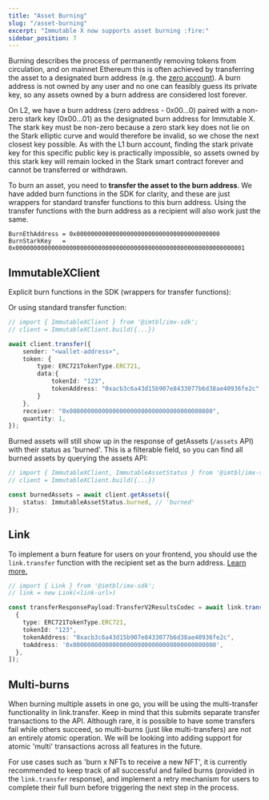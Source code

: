```yaml
---
title: "Asset Burning"
slug: "/asset-burning"
excerpt: "Immutable X now supports asset burning :fire:"
sidebar_position: 7
---
```

Burning describes the process of permanently removing tokens from circulation, and on mainnet Ethereum this is often achieved by transferring the asset to a designated burn address (e.g. the [zero account](https://etherscan.io/address/0x0000000000000000000000000000000000000000)). A burn address is not owned by any user and no one can feasibly guess its private key, so any assets owned by a burn address are considered lost forever.

On L2, we have a burn address (zero address - 0x00...0) paired with a non-zero stark key (0x00...01) as the designated burn address for Immutable X. The stark key must be non-zero because a zero stark key does not lie on the Stark elliptic curve and would therefore be invalid, so we chose the next closest key possible. As with the L1 burn account, finding the stark private key for this specific public key is practically impossible, so assets owned by this stark key will remain locked in the Stark smart contract forever and cannot be transferred or withdrawn.

To burn an asset, you need to **transfer the asset to the burn address**. We have added burn functions in the SDK for clarity, and these are just wrappers for standard transfer functions to this burn address. Using the transfer functions with the burn address as a recipient will also work just the same.

```solidity
BurnEthAddress = 0x0000000000000000000000000000000000000000
BurnStarkKey   = 0x0000000000000000000000000000000000000000000000000000000000000001
```
## ImmutableXClient
Explicit burn functions in the SDK (wrappers for transfer functions):


<Tabs>
<TabItem value="burn" label="Burn an Asset" default>  

</TabItem>
<TabItem value="list" label="Get list of Burns">



</TabItem>
<TabItem value="burn-by-id" label="Get burn by ID">



</TabItem>
</Tabs>


Or using standard transfer function:

```typescript title="Burn using client.transfer"
// import { ImmutableXClient } from '@imtbl/imx-sdk';
// client = ImmutableXClient.build({...})

await client.transfer({
    sender: "<wallet-address>",
    token: {
        type: ERC721TokenType.ERC721,
        data:{
            tokenId: "123",
            tokenAddress: "0xacb3c6a43d15b907e8433077b6d38ae40936fe2c"
        }
    },
    receiver: "0x0000000000000000000000000000000000000000",
    quantity: 1,
});
```

Burned assets will still show up in the response of getAssets (`/assets` API) with their status as 'burned'. This is a filterable field, so you can find all burned assets by querying the assets API:
```typescript title="Get burned assets"
// import { ImmutableXClient, ImmutableAssetStatus } from '@imtbl/imx-sdk';
// client = ImmutableXClient.build({...})

const burnedAssets = await client.getAssets({
    status: ImmutableAssetStatus.burned, // 'burned'
});
```

## Link
To implement a burn feature for users on your frontend, you should use the `link.transfer` function with the recipient set as the burn address. [Learn more.](../link-sdk/linktransfer.md) 
```typescript title="Burn with Link"
// import { Link } from '@imtbl/imx-sdk';
// link = new Link(<link-url>)

const transferResponsePayload:TransferV2ResultsCodec = await link.transfer([
  {
    type: ERC721TokenType.ERC721,
    tokenId: "123",
    tokenAddress: "0xacb3c6a43d15b907e8433077b6d38ae40936fe2c",
    toAddress: '0x0000000000000000000000000000000000000000',
  },
]);
```

## Multi-burns
When burning multiple assets in one go, you will be using the multi-transfer functionality in link.transfer. Keep in mind that this submits separate transfer transactions to the API. Although rare, it is possible to have some transfers fail while others succeed, so multi-burns (just like multi-transfers) are not an entirely atomic operation. We will be looking into adding support for atomic 'multi' transactions across all features in the future.

For use cases such as 'burn x NFTs to receive a new NFT', it is currently recommended to keep track of all successful and failed burns (provided in the `link.transfer` response), and implement a retry mechanism for users to complete their full burn before triggering the next step in the process.